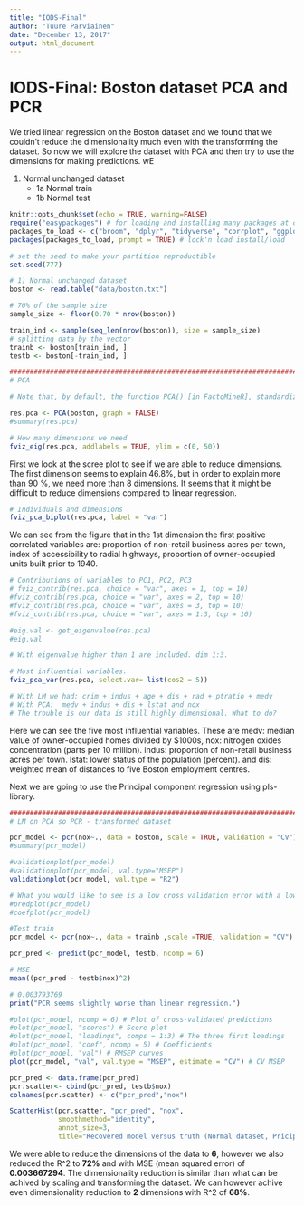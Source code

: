 ```yaml
---
title: "IODS-Final"
author: "Tuure Parviainen"
date: "December 13, 2017"
output: html_document
---
```

# IODS-Final: Boston dataset PCA and PCR


We tried linear regression on the Boston dataset and we found that we couldn't reduce the dimensionality much even with the transforming the dataset. So now we will explore the dataset with PCA and then try to use the dimensions for making predictions. wE

1. Normal unchanged dataset
    + 1a Normal train
    + 1b Normal test


```r

knitr::opts_chunk$set(echo = TRUE, warning=FALSE)
require("easypackages") # for loading and installing many packages at one time
packages_to_load <- c("broom", "dplyr", "tidyverse", "corrplot", "ggplot2", "GGally", "caret", "devtools", "ggthemes", "scales", "reshape2", "FactoMineR", "factoextra", "pls", "visreg", "mgcv", "WVPlots")
packages(packages_to_load, prompt = TRUE) # lock'n'load install/load

```


```r

# set the seed to make your partition reproductible
set.seed(777)

# 1) Normal unchanged dataset
boston <- read.table("data/boston.txt")

# 70% of the sample size
sample_size <- floor(0.70 * nrow(boston))

train_ind <- sample(seq_len(nrow(boston)), size = sample_size)
# splitting data by the vector
trainb <- boston[train_ind, ]
testb <- boston[-train_ind, ]

```



```r
######################################################################################
# PCA

# Note that, by default, the function PCA() [in FactoMineR], standardizes the data automatically during the PCA; so you don’t need do this transformation before the PCA.

res.pca <- PCA(boston, graph = FALSE)
#summary(res.pca)

# How many dimensions we need
fviz_eig(res.pca, addlabels = TRUE, ylim = c(0, 50))
```

First we look at the scree plot to see if we are able to reduce dimensions. The first dimension seems to explain 46.8%, but in order to explain more than 90 %, we need more than 8 dimensions. It seems that it might be difficult to reduce dimensions compared to linear regression.

```r

# Individuals and dimensions
fviz_pca_biplot(res.pca, label = "var")
```

We can see from the figure that in the 1st dimension the first positive correlated variables are:  proportion of non-retail business acres per town, index of accessibility to radial highways, proportion of owner-occupied units built prior to 1940.


```r
# Contributions of variables to PC1, PC2, PC3
# fviz_contrib(res.pca, choice = "var", axes = 1, top = 10)
#fviz_contrib(res.pca, choice = "var", axes = 2, top = 10)
#fviz_contrib(res.pca, choice = "var", axes = 3, top = 10)
#fviz_contrib(res.pca, choice = "var", axes = 1:3, top = 10)

#eig.val <- get_eigenvalue(res.pca)
#eig.val

# With eigenvalue higher than 1 are included. dim 1:3.

# Most influential variables.
fviz_pca_var(res.pca, select.var= list(cos2 = 5))

# With LM we had: crim + indus + age + dis + rad + ptratio + medv
# With PCA:  medv + indus + dis + lstat and nox
# The trouble is our data is still highly dimensional. What to do?

```

Here we can see the five most influential variables. These are medv: median value of owner-occupied homes divided by $1000s, nox:  nitrogen oxides concentration (parts per 10 million). indus: proportion of non-retail business acres per town. lstat: lower status of the population (percent). and dis: weighted mean of distances to five Boston employment centres.

Next we are going to use the Principal component regression using pls-library.

```r
######################################################################################
# LM on PCA so PCR - transformed dataset

pcr_model <- pcr(nox~., data = boston, scale = TRUE, validation = "CV")
#summary(pcr_model)

#validationplot(pcr_model)
#validationplot(pcr_model, val.type="MSEP")
validationplot(pcr_model, val.type = "R2")

# What you would like to see is a low cross validation error with a lower number of components than the number of variables in your dataset. If this is not the case or if the smalles cross validation error occurs with a number of components close to the number of variables in the original data, then no dimensionality reduction occurs. In the example above, it looks like 3 components are enough to explain more than 90% of the variability in the data although the CV score is a little higher than with 4 or 5 components. Finally, note that 6 components explain all the variability as expected.
#predplot(pcr_model)
#coefplot(pcr_model)

#Test train
pcr_model <- pcr(nox~., data = trainb ,scale =TRUE, validation = "CV")

pcr_pred <- predict(pcr_model, testb, ncomp = 6)

# MSE
mean((pcr_pred - testb$nox)^2)

# 0.003793769
print("PCR seems slightly worse than linear regression.")

#plot(pcr_model, ncomp = 6) # Plot of cross-validated predictions
#plot(pcr_model, "scores") # Score plot
#plot(pcr_model, "loadings", comps = 1:3) # The three first loadings
#plot(pcr_model, "coef", ncomp = 5) # Coefficients
#plot(pcr_model, "val") # RMSEP curves
plot(pcr_model, "val", val.type = "MSEP", estimate = "CV") # CV MSEP

pcr_pred <- data.frame(pcr_pred)
pcr.scatter<- cbind(pcr_pred, testb$nox)
colnames(pcr.scatter) <- c("pcr_pred","nox")

ScatterHist(pcr.scatter, "pcr_pred", "nox",
            smoothmethod="identity",
            annot_size=3,
            title="Recovered model versus truth (Normal dataset, Pricipal component regression)")

```

We were able to reduce the dimensions of the data to **6**, however we also reduced the R^2 to **72%** and with MSE (mean squared error) of **0.003667294**. The dimensionality reduction is similar than what can be achived by scaling and transforming the dataset. We can however achive even dimensionality reduction to **2** dimensions with R^2 of **68%**.


